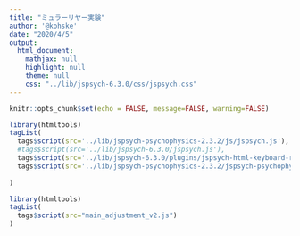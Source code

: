 ```yaml
---
title: "ミュラーリヤー実験"
author: '@kohske'
date: "2020/4/5"
output:
  html_document: 
    mathjax: null
    highlight: null
    theme: null
    css: "../lib/jspsych-6.3.0/css/jspsych.css"
---
```


```r
knitr::opts_chunk$set(echo = FALSE, message=FALSE, warning=FALSE)
```

```r
library(htmltools)
tagList(
  tags$script(src='../lib/jspsych-psychophysics-2.3.2/js/jspsych.js'),
  #tags$script(src='../lib/jspsych-6.3.0/jspsych.js'),
  tags$script(src='../lib/jspsych-6.3.0/plugins/jspsych-html-keyboard-response.js'),
  tags$script(src='../lib/jspsych-psychophysics-2.3.2/jspsych-psychophysics.js'),
  
)
```

<script>
var fac = {
  angles: [60, 120, 180, 240, 300], // 角度
  up_down: ["up", "down"], // 系列
};
</script>

```r
library(htmltools)
tagList(
  tags$script(src="main_adjustment_v2.js")
)
```

<textarea id="result" value="1" cols="30" rows="30" maxlength="15" style="display:none"></textarea>


